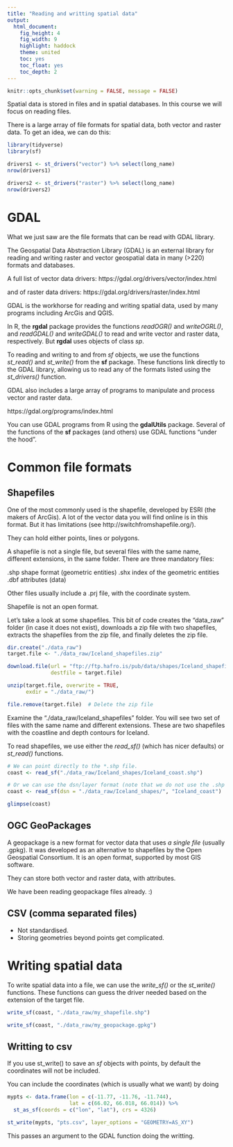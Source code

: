 ```yaml
---
title: "Reading and writting spatial data"
output:
  html_document:
    fig_height: 4
    fig_width: 9
    highlight: haddock
    theme: united
    toc: yes
    toc_float: yes
    toc_depth: 2
---
```


```r
knitr::opts_chunk$set(warning = FALSE, message = FALSE)
```
Spatial data is stored in files and in spatial databases.  In this course we will focus on reading files.

There is a large array of file formats for spatial data, both vector and raster data.  To get an idea, we can do this:


```r
library(tidyverse)
library(sf)

drivers1 <- st_drivers("vector") %>% select(long_name)
nrow(drivers1)

drivers2 <- st_drivers("raster") %>% select(long_name)
nrow(drivers2)

```

# GDAL

What we just saw are the file formats that can be read with GDAL library.

The Geospatial Data Abstraction Library (GDAL) is an external library for reading and writing raster and vector geospatial data in many (>220) formats and databases.

A full list of vector data drivers:
https://gdal.org/drivers/vector/index.html

and of raster data drivers:
https://gdal.org/drivers/raster/index.html


GDAL is the workhorse for reading and writing spatial data, used by many programs including ArcGis and QGIS.

In R, the **rgdal** package provides the functions *readOGR()* and *writeOGRL()*, and *readGDAL()* and *writeGDAL()* to read and write vector and raster data, respectively.  But **rgdal** uses objects of class *sp*.

To reading and writing to and from *sf* objects, we use the functions *st_read()* and *st_write()* from the **sf** package.  These functions link directly to the GDAL library, allowing us to read any of the formats listed using the *st_drivers()* function.

GDAL also includes a large array of programs to manipulate and process vector and raster data.

https://gdal.org/programs/index.html

You can use GDAL programs from R using the **gdalUtils** package.  Several of the functions of the **sf** packages (and others) use GDAL functions "under the hood".

# Common file formats
## Shapefiles

One of the most commonly used is the shapefile, developed by ESRI (the makers of ArcGis). A lot of the vector data you will find online is in this format.  But it has limitations (see http://switchfromshapefile.org/).

They can hold either points, lines or polygons.

A shapefile is not a single file, but several files with the same name, different extensions, in the same folder. There are three mandatory files:

 .shp shape format (geometric entities)
 .shx index of the geometric entities
 .dbf attributes (data)

Other files usually include a .prj file, with the coordinate system.

Shapefile is not an open format.

Let's take a look at some shapefiles.  This bit of code creates the "data_raw" folder (in case it does not exist), downloads a zip file with two shapefiles, extracts the shapefiles from the zip file, and finally deletes the zip file.

```r

dir.create("./data_raw")
target.file <- "./data_raw/Iceland_shapefiles.zip"

download.file(url = "ftp://ftp.hafro.is/pub/data/shapes/Iceland_shapefiles.zip",
              destfile = target.file)

unzip(target.file, overwrite = TRUE,
      exdir = "./data_raw/")

file.remove(target.file)  # Delete the zip file

```

Examine the "./data_raw/Iceland_shapefiles" folder.  You will see two set of files with the same name and different extensions.  These are two shapefiles with the coastline and depth contours for Iceland.

To read shapefiles, we use either the *read_sf()* (which has nicer defaults) or *st_read()* functions.

```r
# We can point directly to the *.shp file.
coast <- read_sf("./data_raw/Iceland_shapes/Iceland_coast.shp")

# Or we can use the dsn/layer format (note that we do not use the .shp ending)
coast <- read_sf(dsn = "./data_raw/Iceland_shapes/", "Iceland_coast")

glimpse(coast)

```

## OGC GeoPackages
A geopackage is a new format for vector data that uses *a single file* (usually .gpkg).  It was developed as an alternative to shapefiles by the Open Geospatial Consortium.  It is an open format, supported by most GIS software.

They can store both vector and raster data, with attributes.

We have been reading geopackage files already. :)


## CSV (comma separated files)
- Not standardised.
- Storing geometries beyond points get complicated.


# Writing spatial data
To write spatial data into a file, we can use the *write_sf()* or the *st_write()* functions. These functions can guess the driver needed based on the extension of the target file.

```r

write_sf(coast, "./data_raw/my_shapefile.shp")

write_sf(coast, "./data_raw/my_geopackage.gpkg")


```

## Writting to csv
If you use st_write() to save an *sf* objects with points, by default the coordinates will not be included.

You can include the coordinates (which is usually what we want) by doing

```r
mypts <- data.frame(lon = c(-11.77, -11.76, -11.744),
                    lat = c(66.02, 66.018, 66.014)) %>%
  st_as_sf(coords = c("lon", "lat"), crs = 4326)

st_write(mypts, "pts.csv", layer_options = "GEOMETRY=AS_XY")

```
This passes an argument to the GDAL function doing the writting.
